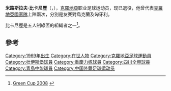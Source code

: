 {{Football player infobox
| playername = 比卡尼歷
| fullname = Miroslav Bičanić
| dateofbirth = October 29, 1969
| cityofbirth = [[斯拉沃尼亞|斯拉沃尼亞]]
| countryofbirth = [[南斯拉夫|南斯拉夫]]
| height = 177 cm 
| currentclub =
| position = 中場
| youthclub = [[奧西耶克足球俱樂部|奧西耶克]]
| years = bis 1992<br />1992–1993<br />1993–1995<br />1995–1996<br />1996–1997<br />1997–1998<br />1998–1999<br />1999–2000<br />2000<br />2001<br />2002
| clubs = [[奧西耶克足球俱樂部|奧西耶克]]<br />[[薩格勒布足球俱樂部|薩格勒布]]<br />[[奧西耶克足球俱樂部|奧西耶克]]<br />[[海法馬卡比|海法馬卡比]]<br />[[杜伊斯堡|杜伊斯堡]]<br />[[海法工人足球俱乐部|海法夏普爾]]<br />[[漢莎羅斯托克足球俱樂部|羅斯托克]]<br />[[比亞斯華夏普爾足球會|比爾舒華夏普爾]]<br />[[重庆隆鑫|重庆隆鑫]]<br />[[四川全興|四川全興]]<br />[[青島哈德門|青島哈德門]]
| caps(goals) = {{0}}<br />25 {{0}}(0)<br />53 (13)<br />0 {{0}}(0)<br />14 {{0}}(1)<br />27 {{0}}(6)<br />4 {{0}}(0)<br />2 {{0}}(1)<br />25 (12)<br />16 {{0}}(1)<br />24 {{0}}(1)
| nationalyears = 1993–1996
| nationalteam = [[克羅地亞國家足球隊|克羅地亞]]
| nationalcaps(goals) = 2 {{0}}(1)
}}
'''米路斯拉夫·比卡尼歷'''（{{lang-en|Miroslav Bičanić}}，{{bd|1969年|10月29日|}}），[[克羅地亞|克羅地亞]]职业足球运动员，现已退役，他曾代表[[克羅地亞國家足球隊|克羅地亞國家隊]]上陣兩次，分別是友賽對烏克蘭及匈牙利。

比卡尼歷是五人制綠盃的組織者之一<ref>[http://www.tportal.hr/sport/nogomet/fset.html Green Cup 2008] {{webarchive|url=https://web.archive.org/web/20070609113025/http://www.tportal.hr/sport/nogomet/fset.html |date=2007-06-09 }}</ref>。

==參考==
{{reflist}}
{{克羅地亞小作品}}
{{DEFAULTSORT:Bicanic, Miroslav}}
[[Category:1969年出生|Category:1969年出生]]
[[Category:在世人物|Category:在世人物]]
[[Category:克羅地亞足球運動員|Category:克羅地亞足球運動員]]
[[Category:杜伊斯堡球員|Category:杜伊斯堡球員]]
[[Category:重慶力帆球員|Category:重慶力帆球員]]
[[Category:四川全興球員|Category:四川全興球員]]
[[Category:青島中能球員|Category:青島中能球員]]
[[Category:中国外籍足球运动员|Category:中国外籍足球运动员]]